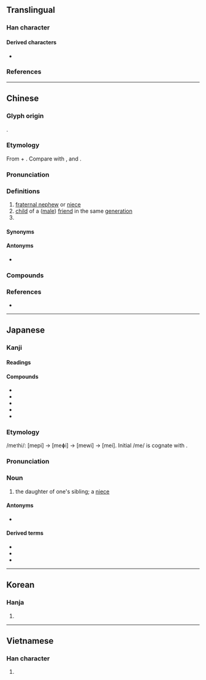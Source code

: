 {{also|侄}}
{{character info}}
==Translingual==

===Han character===
{{Han char|rn=38|rad=女|as=06|sn=9|four=41414|canj=VMIG|ids=⿰女至}}

====Derived characters====
* {{l|mul|[[𭉐]]}}

===References===
{{Han ref|kx=0260.190|dkj=06226|dj=0526.180|hdz=21043.110|uh=59EA}}

----

==Chinese==
{{zh-forms|s=侄|t2=侄|alt=妷,㜼,𡥺}}
{{zh-wp}}

===Glyph origin===
{{Han etym}}
{{Han compound|女|至|ls=psc|c1=s|c2=p|t1=woman}}.

===Etymology===
From {{inh|zh|sit-pro|*b/m-ləj||grandchild; nephew}} + {{m|und|*-t||nominalizing final}}. Compare with {{cog|my|မြေး||grandchild}}, {{cog|my|တူ||nephew}} and {{cog|my|တီ||great grand-child}}.

===Pronunciation===
{{zh-pron
|m=zhí,er=y
|m-s=zi2
|dg=җы1
|c=zat6,zat6-2
|c-t=zit5,zit5*
|g=ciit7
|h=pfs=chhṳ̍t;gd=ced6
|j=zeh5
|mb=dĭ
|md=dĭk
|mn=ti̍t/xm:chi̍t/tw:chit
|mn_note=Taiwan: ti̍t - vernacular; chit - literary
|mn-t=diag8/diêg8
|mn-t_note=diag8 - Shantou; diêg8 - Chaozhou
|w=5zeq
|x=zhr6
|mc=y
|oc=y
|cat=n
}}

===Definitions===
{{zh-hanzi}}

# [[fraternal nephew]] or [[fraternal niece|niece]] {{gloss|originally only of a [[woman]], but also of a [[man]] after the [[Jin|Jìn]] dynasty}}
# [[child]] of a ([[male]]) [[friend]] in the same [[generation]]
# {{n-g|Used to call oneself before someone in one's [[father]]'s generation.}}

====Synonyms====
{{zh-dial|姪子}}

====Antonyms====
* {{zh-l|甥}}

===Compounds===
{{zh-der|內姪|內姪女|叔姪|堂姪|堂姪女|女姪|姪兒|姪女|姪女婿|姪婦|姪子|姪孫|姪男|嫡堂姪|子姪|小姪|年姪|老賢姪|表姪|表姪女|姪仔|姪兒子|阿姪|世姪|世姪女|賢姪|蠪姪}}

===References===
* {{R:twedu|A00921}}

----

==Japanese==

===Kanji===
{{ja-kanji|grade=|rs=女06}}

====Readings====
{{ja-readings
|goon=でち, じち<ぢち
|kanon=てつ, ちつ
|kun=めい-<めひ-, おい-<をひ-
}}

====Compounds====
{{der-top|Compounds}}
* {{ja-r|姪孫|てっそん}}
* {{ja-r|外姪|がいてつ}}
* {{ja-r|叔姪|しゅくてつ}}
* {{ja-r|女姪|じょてつ}}
* {{ja-r|令姪|れいてつ}}
{{der-bottom}}

===Etymology===
{{ja-kanjitab|めい|yomi=k}}
/me<small>1</small>hi/: [mepi] → [meɸi] → [mewi] → [mei]. Initial /me/ is cognate with {{m|ja|女|tr=me<sub>1</sub>||female}}.

===Pronunciation===
{{ja-pron|め.い|acc=1}}

===Noun===
{{ja-noun|めい|hhira=めひ}}

# the daughter of one's sibling; a [[niece]]

====Antonyms====
* {{ja-r|甥|おい}}

====Derived terms====
* {{ja-r|姪御|めいご}}
* {{ja-r|姪っ子|めいっこ}}
* {{ja-r|孫姪|うまごめい}}

{{C|ja|Female family members|sort=めい}}

----

==Korean==

===Hanja===
{{ko-hanja|hangeul=[[질]], [[절]]|rv=jil, jeol|mr=chil, chŏl}}

# {{rfdef|ko|sort=女06}}

----

==Vietnamese==

===Han character===
{{vi-readings|reading=đẹt|rs=女06}}

# {{rfdef|vi|sort=女06}}